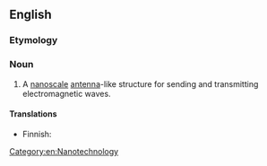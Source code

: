 ==English==

===Etymology===
{{prefix|nano|antenna|lang=en}}

===Noun===
{{en-noun|nanoantennas|nanoantennae}}

# A [[nanoscale]] [[antenna]]-like structure for sending and transmitting electromagnetic waves.

====Translations====
{{trans-top|nanoscale antenna}}
* Finnish: {{t|fi|[[nano-#Finnish|nano]][[antenni#Finnish|antenni]]}}
{{trans-mid}}
{{trans-bottom}}

[[Category:en:Nanotechnology]]